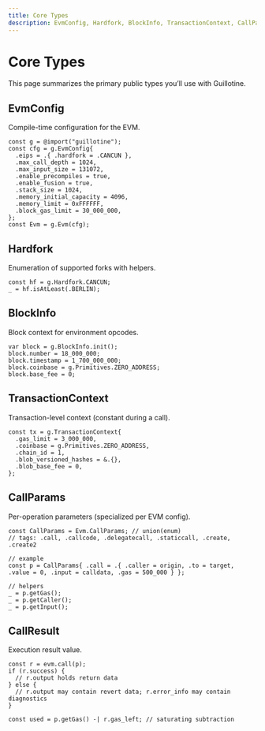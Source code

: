 ```yaml
---
title: Core Types
description: EvmConfig, Hardfork, BlockInfo, TransactionContext, CallParams, CallResult
---
```


# Core Types

This page summarizes the primary public types you’ll use with Guillotine.

## EvmConfig

Compile-time configuration for the EVM.

```zig
const g = @import("guillotine");
const cfg = g.EvmConfig{
  .eips = .{ .hardfork = .CANCUN },
  .max_call_depth = 1024,
  .max_input_size = 131072,
  .enable_precompiles = true,
  .enable_fusion = true,
  .stack_size = 1024,
  .memory_initial_capacity = 4096,
  .memory_limit = 0xFFFFFF,
  .block_gas_limit = 30_000_000,
};
const Evm = g.Evm(cfg);
```

## Hardfork

Enumeration of supported forks with helpers.

```zig
const hf = g.Hardfork.CANCUN;
_ = hf.isAtLeast(.BERLIN);
```

## BlockInfo

Block context for environment opcodes.

```zig
var block = g.BlockInfo.init();
block.number = 18_000_000;
block.timestamp = 1_700_000_000;
block.coinbase = g.Primitives.ZERO_ADDRESS;
block.base_fee = 0;
```

## TransactionContext

Transaction-level context (constant during a call).

```zig
const tx = g.TransactionContext{
  .gas_limit = 3_000_000,
  .coinbase = g.Primitives.ZERO_ADDRESS,
  .chain_id = 1,
  .blob_versioned_hashes = &.{},
  .blob_base_fee = 0,
};
```

## CallParams

Per-operation parameters (specialized per EVM config).

```zig
const CallParams = Evm.CallParams; // union(enum)
// tags: .call, .callcode, .delegatecall, .staticcall, .create, .create2

// example
const p = CallParams{ .call = .{ .caller = origin, .to = target, .value = 0, .input = calldata, .gas = 500_000 } };

// helpers
_ = p.getGas();
_ = p.getCaller();
_ = p.getInput();
```

## CallResult

Execution result value.

```zig
const r = evm.call(p);
if (r.success) {
  // r.output holds return data
} else {
  // r.output may contain revert data; r.error_info may contain diagnostics
}

const used = p.getGas() -| r.gas_left; // saturating subtraction
```

